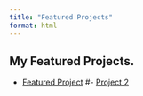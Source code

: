 ```yaml
---
title: "Featured Projects"
format: html
---
```


## My Featured Projects.

-   [Featured Project](Netflix2.qmd) #- [Project 2](python-projects-2.qmd)
